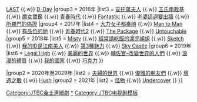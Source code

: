 {{Navbox
|name    = JTBC金土連續劇
|titlestyle   = background-color:#be82e2;
|title   = [[file:JTBC logo.svg|35px|link=JTBC]] [[JTBC金土連續劇|{{color|white|金土連續劇}}]]
|state = <includeonly>collapsed</includeonly>
|groupstyle   = background-color:#be82e2;
|bodyclass=hlist
|group1  = 2014年至2019年
|list1   = {{Navbox subgroup
|groupstyle   = background-color:#EE82EE;
|group1 = 2014年
|list1 = [[下女們]]
|group2 = 2015年
|list2 = [[為純情著迷]] {{.w}} [[親愛的恩東啊]] {{.w}} [[LAST (電視劇)|LAST]] {{.w}} [[D-Day (電視劇)|D-Day]]
|group3 = 2016年
|list3 = [[安托萬夫人]] {{.w}} [[玉氏南政基]] {{.w}} [[魔女寶鑑]] {{.w}} [[青春時代 (韓國電視劇)|青春時代]] {{.w}} [[Fantastic (電視劇)|Fantastic]] {{.w}} [[老婆這週要出牆 (韓國電視劇)|老婆這週要出牆]] {{.w}} [[所羅門的偽證 (韓國電視劇)|所羅門的偽證]]
|group4 = 2017年
|list4 = [[大力女子都奉順]] {{.w}} [[Man to Man]] {{.w}} [[有品位的她]] {{.w}} [[青春時代2]] {{.w}} [[The Package]] {{.w}} [[Untouchable (2017年電視劇)|Untouchable]]
|group5 = 2018年
|list5 = [[Misty]] {{.w}} [[經常請吃飯的漂亮姐姐]] {{.w}} [[Sketch (韓國電視劇)|Sketch]] {{.w}} [[我的ID是江南美人]] {{.w}} [[第3種魅力]] {{.w}} [[Sky Castle]]
|group6 = 2019年
|list6 = [[Legal High (韓國電視劇)|Legal High]] {{.w}} [[美麗的世界]] {{.w}} [[輔佐官–改變世界的人們]] {{.w}} [[浪漫的體質]] {{.w}} [[我的國家 (韓國電視劇)|我的國家]] {{.w}} [[巧克力 (韓國電視劇)|巧克力]]
}}

|group2  = 2020年至2029年
|list2   = {{Navbox subgroup
|groupstyle   = background-color:#EE82EE;
|group1 = 2020年
|list1 = [[梨泰院Class]] {{.w}} [[夫婦的世界]] {{.w}} [[優雅的朋友們]] {{.w}} [[境遇之數]] {{.w}} [[Hush (電視劇)|Hush]]
|group2 = 2021年
|list2 = [[怪物 (2021年電視劇)|怪物]] {{.w}} [[Undercover (2021年電視劇)|Undercover]]
}}
}}
<includeonly>[[Category:JTBC金土連續劇]]</includeonly>
<noinclude>
[[Category:JTBC金土連續劇|*]]
[[Category:JTBC电视剧模板]]
</noinclude>